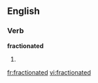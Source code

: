 ==English==

===Verb===
'''fractionated'''

# {{en-past of|fractionate}}

[[fr:fractionated]]
[[vi:fractionated]]